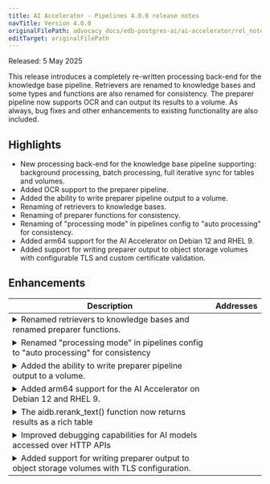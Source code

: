 ```yaml
---
title: AI Accelerator - Pipelines 4.0.0 release notes
navTitle: Version 4.0.0
originalFilePath: advocacy_docs/edb-postgres-ai/ai-accelerator/rel_notes/src/rel_notes_4.0.0.yml
editTarget: originalFilePath
---
```


Released: 5 May 2025

This release introduces a completely re-written processing back-end for the knowledge base pipeline.
Retrievers are renamed to knowledge bases and some types and functions are also renamed for consistency.
The preparer pipeline now supports OCR and can output its results to a volume.
As always, bug fixes and other enhancements to existing functionality are also included.

## Highlights

- New processing back-end for the knowledge base pipeline supporting: background processing, batch processing, full iterative sync for tables and volumes.
- Added OCR support to the preparer pipeline.
- Added the ability to write preparer pipeline output to a volume.
- Renaming of retrievers to knowledge bases.
- Renaming of preparer functions for consistency.
- Renaming of "processing mode" in pipelines config to "auto processing" for consistency.
- Added arm64 support for the AI Accelerator on Debian 12 and RHEL 9.
- Added support for writing preparer output to object storage volumes with configurable TLS and custom certificate validation.

## Enhancements

<table class="table w-100"><thead><tr><th>Description</th><th width="10%">Addresses</th></tr></thead><tbody>
<tr><td><details><summary>Renamed retrievers to knowledge bases and renamed preparer functions.</summary><hr/><p>The retriever pipeline has been renamed to the knowledge base pipeline.
The functions <code>aidb.create_retriever_for_table()</code> and <code>aidb.create_retriever_for_volume()</code> have been renamed to <code>aidb.create_knowledge_base_for_table()</code> and <code>aidb.create_knowledge_base_for_volume()</code>, respectively.
Also renamed is the <code>aidb.delete_retriever</code> function (to <code>aidb.delete_knowledge_base()</code>) and the <code>aidb.RetrieverSourceDataFormat</code> enum has been renamed to <code>aidb.PipelineDataFormat</code>.
For consistency, the preparer pipeline functions have also been renamed. The <code>aidb.create_preparer_for_table()</code> function has been renamed to <code>aidb.create_table_preparer()</code> and <code>aidb.create_preparer_for_volume()</code> has been renamed to <code>aidb.create_volume_preparer()</code>.
The <code>aidb.retrievers</code> view is now the <code>aidb.knowledge_bases</code> view. Aliases for the <code>aidb.knowledge_bases</code> and <code>aidb.preparers</code> views have also been added as <code>aidb.kbs</code> and <code>aidb.preps</code> respectively.
The older functions and view names are still available but marked as deprecated. They will be removed in a future release.</p>
</details></td><td></td></tr>
<tr><td><details><summary>Renamed &quot;processing mode&quot; in pipelines config to &quot;auto processing&quot; for consistency</summary><hr/><p>The setting for &quot;auto processing&quot; in pipeline creation, config and overview functions has been re-named from <code>processing_mode</code> to <code>auto_processing</code>.
We did this to have consistency with the name of the feature itself which is called auto-processing.</p>
</details></td><td></td></tr>
<tr><td><details><summary>Added the ability to write preparer pipeline output to a volume.</summary><hr/><p>Preparer pipelines now support AIDB volumes (e.g. an S3 bucket using PGFS) as output destination. Previously, only Postgres tables were supported.
Volumes as input source were already supported together with tables, so now all 4 source/destination combinations are possible.</p>
</details></td><td></td></tr>
<tr><td><details><summary>Added arm64 support for the AI Accelerator on Debian 12 and RHEL 9.</summary><hr/><p>The AI Accelerator now supports arm64 architecture on Debian 12 and RHEL 9. This includes support for the arm64 architecture in the <code>aidb</code> packages.</p>
</details></td><td></td></tr>
<tr><td><details><summary>The aidb.rerank_text() function now returns results as a rich table</summary><hr/><p>The <code>aidb.rerank_text()</code> function used to rerank a list of texts based on a ranking query, now returns its results in a table, one row per text. The table includes columns for the raw logit_score, the text itself and the index from the input.
This makes it much easier to use the result in larger SQL query e.g. by joining with other data or sorting the rows by logit_score.</p>
</details></td><td></td></tr>
<tr><td><details><summary>Improved debugging capabilities for AI models accessed over HTTP APIs</summary><hr/><p>AIDB now prints rich debugging output for any errors encountered when using external models via API. This includes NIM models and OpenAI API compatible models.
The HTTP status code, error response content, and request content are logged to help users debug issues like incorrect endpoints, incorrect model configuration or incorrect credentials, among others.</p>
</details></td><td></td></tr>
<tr><td><details><summary>Added support for writing preparer output to object storage volumes with TLS configuration.</summary><hr/><p>Preparer pipelines can now write output files directly to object storage volumes. Supported storage backends include local file systems and remote S3-compatible stores configured via foreign tables.
TLS support has been added for secure HTTPS endpoints, with options to disable certificate verification for development or provide a custom CA certificate using the <code>ca_path</code> field in the model configuration.
These improvements enable secure, configurable integration with external storage systems for output persistence.</p>
</details></td><td></td></tr>
</tbody></table>


